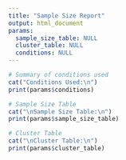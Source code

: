 ```yaml
---
title: "Sample Size Report"
output: html_document
params:
  sample_size_table: NULL
  cluster_table: NULL
  conditions: NULL
---
```


```r
# Summary of conditions used
cat("Conditions Used:\n")
print(params$conditions)

# Sample Size Table
cat("\nSample Size Table:\n")
print(params$sample_size_table)

# Cluster Table
cat("\nCluster Table:\n")
print(params$cluster_table)
```
